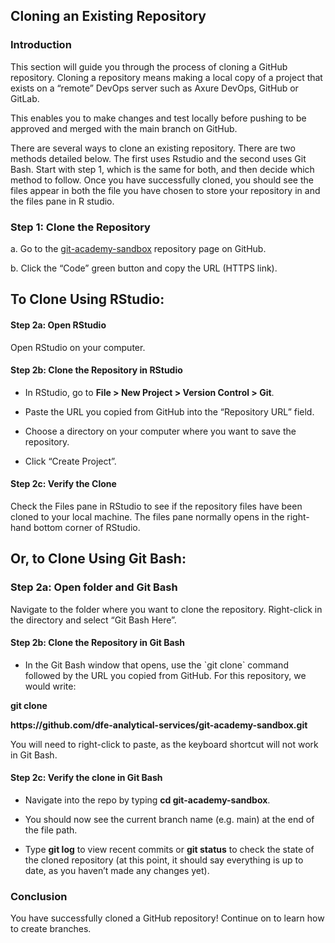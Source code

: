 ## Cloning an Existing Repository

### Introduction

This section will guide you through the process of cloning a GitHub repository. Cloning a repository means making a local copy of a project that exists on a "remote" DevOps server such as Axure DevOps, GitHub or GitLab.

This enables you to make changes and test locally before pushing to be approved and merged with the main branch on GitHub.

There are several ways to clone an existing repository. There are two methods detailed below. The first uses Rstudio and the second uses Git Bash. Start with step 1, which is the same for both, and then decide which method to follow. Once you have successfully cloned, you should see the files appear in both the file you have chosen to store your repository in and the files pane in R studio.

### Step 1: Clone the Repository

a\. Go to the [git-academy-sandbox](https://github.com/dfe-analytical-services/git-academy-sandbox) repository page on GitHub.

b\. Click the "Code" green button and copy the URL (HTTPS link).

::: panel-tabset
## To Clone Using RStudio:

#### Step 2a: Open RStudio

Open RStudio on your computer.

#### Step 2b: Clone the Repository in RStudio

-   In RStudio, go to **File \> New Project \> Version Control \> Git**.

-   Paste the URL you copied from GitHub into the "Repository URL" field.

-   Choose a directory on your computer where you want to save the repository.

-   Click "Create Project".

#### Step 2c: Verify the Clone

Check the Files pane in RStudio to see if the repository files have been cloned to your local machine. The files pane normally opens in the right-hand bottom corner of RStudio.

## Or, to Clone Using Git Bash:

### Step 2a: Open folder and Git Bash

Navigate to the folder where you want to clone the repository. Right-click in the directory and select "Git Bash Here".

#### Step 2b: Clone the Repository in Git Bash

-   In the Git Bash window that opens, use the \`git clone\` command followed by the URL you copied from GitHub. For this repository, we would write:

**git clone**

**https://github.com/dfe-analytical-services/git-academy-sandbox.git**

You will need to right-click to paste, as the keyboard shortcut will not work in Git Bash.

#### Step 2c: Verify the clone in Git Bash

-   Navigate into the repo by typing **cd git-academy-sandbox**.

-   You should now see the current branch name (e.g. main) at the end of the file path.

-   Type **git log** to view recent commits or **git status** to check the state of the cloned repository (at this point, it should say everything is up to date, as you haven't made any changes yet).
:::

### Conclusion

You have successfully cloned a GitHub repository! Continue on to learn how to create branches.
